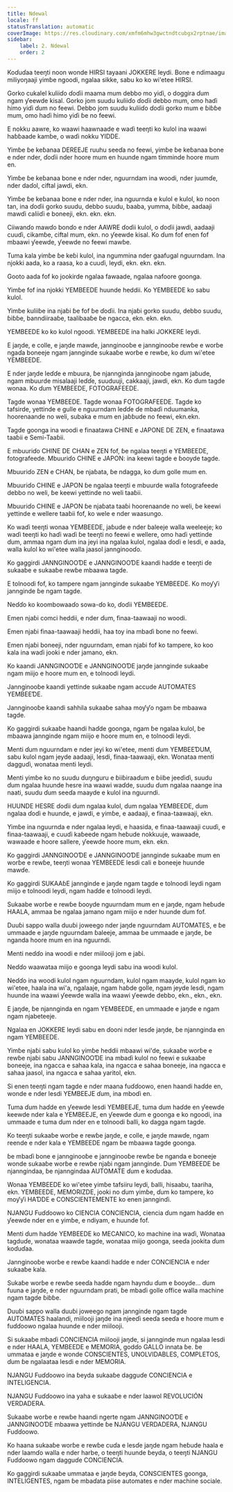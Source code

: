 ```yaml
---
title: Ndewal
locale: ff
statusTranslation: automatic
coverImage: https://res.cloudinary.com/xmfm6mhw3gwctndtcubgx2rptnae/image/upload/v1740337243/small_cover_educacion_fundamental_a051170f1c.webp
sidebar:
    label: 2. Ndewal
    order: 2
---
```

Koɗuɗaa teeŋti noon wonde HIRSI tayaani JOKKERE leydi. Bone e ndimaagu miliyoŋaaji yimɓe ngoodi, ngalaa sikke, sabu ko ko wi'etee HIRSI.

Gorko cukalel kuliiɗo ɗoɗii maama mum debbo mo yiɗi, o doggira ɗum ngam ƴeewde kisal. Gorko jom suudu kuliiɗo ɗoɗii debbo mum, omo haɗi himo yiɗi ɗum no feewi. Debbo jom suudu kuliiɗo ɗoɗii gorko mum e ɓiɓɓe mum, omo haɗi himo yiɗi ɓe no feewi.

E nokku aawre, ko waawi haawnaade e waɗi teeŋti ko kulol ina waawi haɓɓaade kamɓe, o waɗi nokku YIDDE.

Yimɓe ɓe keɓanaa DEREEJE ruuhu seeɗa no feewi, yimɓe ɓe keɓanaa bone e nder nder, ɗoɗii nder hoore mum en huunde ngam timminde hoore mum en.

Yimɓe ɓe keɓanaa bone e nder nder, nguurndam ina woodi, nder juumɗe, nder daɗol, ciftal jawdi, ekn.

Yimɓe ɓe keɓanaa bone e nder nder, ina nguurnda e kulol e kulol, ko noon tan, ina ɗoɗii gorko suudu, debbo suudu, baaba, yumma, ɓiɓɓe, aadaaji mawɗi caliiɗi e boneeji, ekn. ekn. ekn.

Ciiwanɗo mawɗo bonɗo e nder AAWRE ɗoɗii kulol, o ɗoɗii jawdi, aadaaji cuuɗi, cikamɓe, ciftal mum, ekn. no ƴeewde kisal. Ko ɗum fof enen fof mbaawi ƴeewde, ƴeewde no feewi mawɓe.

Tuma kala yimɓe ɓe keɓi kulol, ina ngummina nder gaafugal nguurndam. Ina njokki aada, ko a raasa, ko a cuuɗi, leydi, ekn. ekn. ekn.

Gooto aada fof ko jookirde ngalaa fawaade, ngalaa nafoore goonga.

Yimɓe fof ina njokki YEMBEEDE huunde heddii. Ko YEMBEEDE ko sabu kulol.

Yimɓe kuliiɓe ina njaɓi ɓe fof ɓe ɗoɗii. Ina njaɓi gorko suudu, debbo suudu, ɓiɓɓe, banndiiraaɓe, taalibaaɓe ɓe ngacca, ekn. ekn. ekn.

YEMBEEDE ko ko kulol ngoodi. YEMBEEDE ina halki JOKKERE leydi.

E jaŋde, e colle, e jaŋde mawɗe, jannginooɓe e jannginooɓe rewɓe e worɓe ngaɗa boneeje ngam jannginde sukaaɓe worɓe e rewɓe, ko ɗum wi'etee YEMBEEDE.

E nder jaŋde leɗɗe e mbuura, ɓe njannginda jannginooɓe ngam jaɓude, ngam mbuurde misalaaji leɗɗe, suuduuji, cakkaaji, jawdi, ekn. Ko ɗum tagde wonaa. Ko ɗum YEMBEEDE, FOTOGRAFEEDE.

Tagde wonaa YEMBEEDE. Tagde wonaa FOTOGRAFEEDE. Tagde ko tafsirde, yettinde e gulle e nguurndam leɗɗe ɗe mbaɗi nduumanka, hoorenaande no weli, subaka e mum en jaɓɓude no feewi, ekn.ekn.

Tagde goonga ina woodi e finaatawa CHINE e JAPONE DE ZEN, e finaatawa taaɓii e Semi-Taaɓii.

E mbuuriɗo CHINE DE CHAN e ZEN fof, ɓe ngalaa teeŋti e YEMBEEDE, fotografeede. Mbuuriɗo CHINE e JAPON: ina keewi tagde e ɓooyde tagde.

Mbuuriɗo ZEN e CHAN, ɓe njaɓata, ɓe ndagga, ko ɗum golle mum en.

Mbuuriɗo CHINE e JAPON ɓe ngalaa teeŋti e mbuurde walla fotografeede debbo no weli, ɓe keewi yettinde no weli taaɓii.

Mbuuriɗo CHINE e JAPON ɓe njaɓata taaɓi hoorenaande no weli, ɓe keewi yettinde e wellere taaɓii fof, ko wele e nder waasungo.

Ko waɗi teeŋti wonaa YEMBEEDE, jaɓude e nder ɓaleeje walla weeleeje; ko waɗi teeŋti ko haɗi waɗi ɓe teeŋti no feewi e wellere, omo haɗi yettinde ɗum, ammaa ngam ɗum ina jeyi ina ngalaa kulol, ngalaa ɗoɗi e lesdi, e aada, walla kulol ko wi'etee walla jaasol jannginooɗo.

Ko gaggirdi JANNGINOOƊE e JANNGINOOƊE kaandi haɗde e teeŋti ɗe sukaaɓe e sukaaɓe rewɓe mbaawa tagde.

E tolnoodi fof, ko tampere ngam jannginde sukaaɓe YEMBEEDE. Ko moƴƴi jannginde ɓe ngam tagde.

Neɗɗo ko koombowaaɗo sowa-ɗo ko, ɗoɗii YEMBEEDE.

Emen njaɓi comci heddii, e nder ɗum, finaa-taawaaji no woodi.

Emen njaɓi finaa-taawaaji heddii, haa toy ina mbaɗi bone no feewi.

Emen njaɓi boneeji, nder nguurndam, eman njaɓi fof ko tampere, ko koo kala ina waɗi jooki e nder jamano, ekn.

Ko kaandi JANNGINOOƊE e JANNGINOOƊE jaŋde jannginde sukaaɓe ngam miijo e hoore mum en, e tolnoodi leydi.

Jannginooɓe kaandi yettinde sukaaɓe ngam accude AUTOMATES YEMBEEƊE.

Jannginooɓe kaandi sahhila sukaaɓe sahaa moƴƴo ngam ɓe mbaawa tagde.

Ko gaggirdi sukaaɓe haandi haɗde goonga, ngam ɓe ngalaa kulol, ɓe mbaawa jannginde ngam miijo e hoore mum en, e tolnoodi leydi.

Menti ɗum nguurndam e nder jeyi ko wi'etee, menti ɗum YEMBEEƊUM, sabu kulol ngam jeyde aadaaji, lesdi, finaa-taawaaji, ekn. Wonataa menti dagguɗi, wonataa menti leydi.

Menti yimɓe ko no suudu ɗuŋnguru e ɓiiɓiraaɗum e ɓiiɓe jeeɗiɗi, suudu ɗum ngalaa huunde hesre ina waawi waɗde, suudu ɗum ngalaa naange ina naati, suudu ɗum seeɗa maayde e kulol ina nguurndi.

HUUNDE HESRE ɗoɗii ɗum ngalaa kulol, ɗum ngalaa YEMBEEDE, ɗum ngalaa ɗoɗi e huunde, e jawdi, e yimɓe, e aadaaji, e finaa-taawaaji, ekn.

Yimɓe ina nguurnda e nder ngalaa leydi, e haasida, e finaa-taawaaji cuuɗi, e finaa-taawaaji, e cuuɗi kaɓeede ngam heɓude nokkuuje, wawaade, wawaade e hoore sallere, ƴeewde hoore mum, ekn. ekn.

Ko gaggirdi JANNGINOOƊE e JANNGINOOƊE jannginde sukaaɓe mum en worɓe e rewɓe, teeŋti wonaa YEMBEEDE lesdi cali e boneeje huunde mawɗe.

Ko gaggirdi SUKAAɓE jannginde e jaŋde ngam tagde e tolnoodi leydi ngam miijo e tolnoodi leydi, ngam haɗde e tolnoodi leydi.

Sukaabe worɓe e rewɓe ɓooyde nguurndam mum en e jaŋde, ngam heɓude HAALA, ammaa ɓe ngalaa jamano ngam miijo e nder huunde ɗum fof.

Duuɓi sappo walla duuɓi joweego nder jaŋde nguurndam AUTOMATES, e ɓe ummaade e jaŋde nguurndam ɓaleeje, ammaa ɓe ummaade e jaŋde, ɓe nganda hoore mum en ina nguurndi.

Menti neɗɗo ina woodi e nder miilooji jom e jaɓi.

Neɗɗo waawataa miijo e goonga leydi sabu ina woodi kulol.

Neɗɗo ina woodi kulol ngam nguurndam, kulol ngam maayde, kulol ngam ko wi'etee, haala ina wi'a, ngalaaje, ngam haɓde golle, ngam jeyde lesdi, ngam huunde ina waawi ƴeewde walla ina waawi ƴeewde debbo, ekn., ekn., ekn.

E jaŋde, ɓe njannginda en ngam YEMBEEDE, en ummaade e jaŋde e ngam ngam njabeteeje.

Ngalaa en JOKKERE leydi sabu en ɗooni nder lesɗe jaŋde, ɓe njannginda en ngam YEMBEEDE.

Yimɓe njaɓi sabu kulol ko yimɓe heddii mbaawi wi'de, sukaaɓe worɓe e rewɓe njaɓi sabu JANNGINOOƊE ina mbaɗi kulol no feewi e sukaaɓe boneeje, ina ngacca e sahaa kala, ina ngacca e sahaa boneeje, ina ngacca e sahaa jaasol, ina ngacca e sahaa yaritol, ekn.

Si enen teeŋti ngam tagde e nder maana fuɗɗoowo, enen haandi haɗde en, wonde e nder lesdi YEMBEEJE ɗum, ina mboɗi en.

Tuma ɗum haɗde en ƴeewde lesdi YEMBEEJE, tuma ɗum haɗde en ƴeewde keewde nder kala e YEMBEEJE, en ƴeewde ɗum e goonga e ko ngoodi, ina ummaade e tuma ɗum nder en e tolnoodi ɓalli, ko dagga ngam tagde.

Ko teeŋti sukaaɓe worɓe e rewɓe jaŋde, e colle, e jaŋde mawɗe, ngam reende e nder kala e YEMBEEDE ngam ɓe mbaawa tagde goonga.

ɓe mbaɗi bone e jannginooɓe e jannginooɓe rewɓe ɓe nganda e boneeje wonde sukaaɓe worɓe e rewɓe njaɓi ngam jannginde. Dum YEMBEEDE ɓe njanngindaa, ɓe njanngindaa AUTOMATE ɗum e koɗuɗaa.

Wonaa YEMBEEDE ko wi'etee yimɓe tafsiiru leydi, ɓalli, hisaabu, taariha, ekn. YEMBEEDE, MEMORIZDE, jooki no ɗum yimɓe, ɗum ko tampere, ko moƴƴi HAƊDE e CONSCIENTEMENTE ko enen jannginɗi.

NJANGU Fuɗɗoowo ko CIENCIA CONCIENCIA, ciencia ɗum ngam haɗde en ƴeewde nder en e yimɓe, e ndiyam, e huunde fof.

Menti ɗum haɗde YEMBEEDE ko MECANICO, ko machine ina waɗi, Wonataa tagduɗe, wonataa waawde tagde, wonataa miijo goonga, seeɗa jookita ɗum koɗuɗaa.

Jannginooɓe worɓe e rewɓe kaandi haɗde e nder CONCIENCIA e nder sukaaɓe kala.

Sukaɓe worɓe e rewɓe seeɗa haɗde ngam hayndu ɗum e ɓooyde... ɗum fuuna e jaŋde, e nder nguurndam prati, ɓe mbaɗi golle office walla machine ngam tagde ɓiɓɓe.

Duuɓi sappo walla duuɓi joweego ngam jannginde ngam tagde AUTOMATES haalandi, miilooji jaŋde ina njeeɗi seeɗa seeɗa e hoore mum e fuɗɗoowo ngalaa huunde e nder miilooji.

Si sukaaɓe mbaɗi CONCIENCIA miilooji jaŋde, si jannginde mun ngalaa lesdi e nder HAALA, YEMBEEDE e MEMORIA, godɗo GALLO innata ɓe. ɓe ummataa e jaŋde e wonde CONSCIENTES, UNOLVIDABLES, COMPLETOS, ɗum ɓe ngalaataa lesdi e nder MEMORIA.

NJANGU Fuɗɗoowo ina ɓeyda sukaaɓe dagguɗe CONCIENCIA e INTELIGENCIA.

NJANGU Fuɗɗoowo ina yaha e sukaaɓe e nder laawol REVOLUCIÓN VERDADERA.

Sukaabe worɓe e rewɓe haandi ngerte ngam JANNGINOOƊE e JANNGINOOƊE mbaawa yettinde ɓe NJANGU VERDADERA, NJANGU Fuɗɗoowo.

Ko haana sukaaɓe worɓe e rewɓe cuɗa e lesɗe jaŋde ngam heɓude haala e nder laamɗo walla e nder harbe, o teeŋti huunde ɓeyda, o teeŋti NJANGU Fuɗɗoowo ngam dagguɗe CONCIENCIA.

Ko gaggirdi sukaaɓe ummataa e jaŋde ɓeyda, CONSCIENTES goonga, INTELIGENTES, ngam ɓe mbaɗata piise automates e nder machine sociale.

